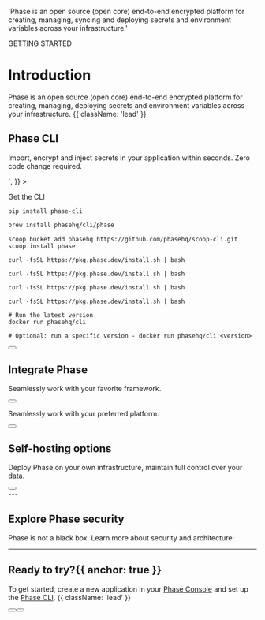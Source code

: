 

  'Phase is an open source (open core) end-to-end encrypted platform for creating, managing, syncing and deploying secrets and environment variables across your infrastructure.'

<HeroPattern />

<Tag variant="small">GETTING STARTED</Tag>

# Introduction

Phase is an open source (open core) end-to-end encrypted platform for creating, managing, deploying secrets and environment variables across your infrastructure. {{ className: 'lead' }}

## Phase CLI

Import, encrypt and inject secrets in your application within seconds. Zero code change required.

<div
  dangerouslySetInnerHTML={{
    __html: `
    <!DOCTYPE html>
<html>
<head>
  <link rel="stylesheet" type="text/css" href="/assets/asciinema/asciinema-player.css" />
</head>
<body>
  <div id="player"></div>
  <script src="/assets/asciinema/asciinema-player.min.js"></script>
  <script>
    AsciinemaPlayer.create(
      '/assets/asciinema/607829.cast',
      document.getElementById('player'),
      { cols: 91, rows: 30 }
    );
  </script>
</body>
</html>
  `,
  }}
></div>

Get the CLI

<CodeGroup>

```fish {{ title: 'Pip' }}
pip install phase-cli
```

```zsh {{ title: 'MacOS' }}
brew install phasehq/cli/phase
```

```fish {{ title: 'Windows' }}
scoop bucket add phasehq https://github.com/phasehq/scoop-cli.git
scoop install phase
```

```fish {{ title: 'Alpine Linux' }}
curl -fsSL https://pkg.phase.dev/install.sh | bash
```

```fish {{ title: 'RedHat/CentOS/Amazon Linux' }}
curl -fsSL https://pkg.phase.dev/install.sh | bash
```

```fish {{ title: 'Ubuntu/Debian' }}
curl -fsSL https://pkg.phase.dev/install.sh | bash
```

```fish {{ title: 'Arch Linux' }}
curl -fsSL https://pkg.phase.dev/install.sh | bash
```

```fish {{ title: 'Docker' }}
# Run the latest version
docker run phasehq/cli

# Optional: run a specific version - docker run phasehq/cli:<version>
```

</CodeGroup>

<div className="not-prose">
  <Button
    href="/cli/install"
    variant="text"
    arrow="right"
    children="Explore CLI Installation"
  />
</div>

## Integrate Phase

Seamlessly work with your favorite framework.

<FramewroksIntegration />

<div className="not-prose">
  <Button
    href="/integrations"
    variant="text"
    arrow="right"
    children="Explore Framework Integrations"
  />
</div>

Seamlessly work with your preferred platform.

<PlatformsIntegration />

<div className="not-prose">
  <Button
    href="integrations/platforms/docker"
    variant="text"
    arrow="right"
    children="Explore Platforms Integrations"
  />
</div>

## Self-hosting options

Deploy Phase on your own infrastructure, maintain full control over your data.

<Deployments />

<div className="not-prose">
  <Button
    href="/self-hosting"
    variant="text"
    arrow="right"
    children="Explore Deployment Options"
  />
</div>
---

## Explore Phase security

Phase is not a black box. Learn more about security and architecture:

<SecurityResources />

---

## Ready to try?{{ anchor: true }}

To get started, create a new application in your [Phase Console](https://console.phase.dev) and set up the [Phase CLI](/cli/usage). {{ className: 'lead' }}

<div className="not-prose mb-16 mt-6 flex gap-3">
  <Button href="/quickstart" arrow="right" children="🚀 Quickstart" />
  <Button
    href="/integrations"
    variant="outline"
    children="Explore Integrations"
  />
</div>
